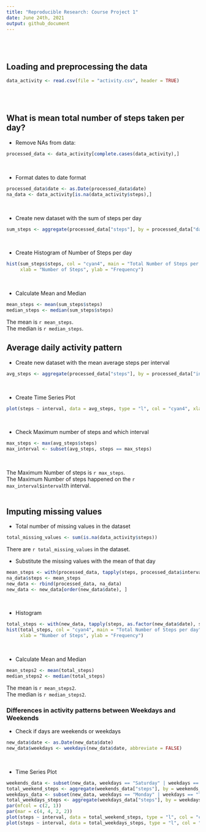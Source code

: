---
title: "Reproducible Research: Course Project 1"
date: June 24th, 2021
output: github_document
---

<br>
<br>

## Loading and preprocessing the data

```{r}
data_activity <- read.csv(file = "activity.csv", header = TRUE)
```
<br>
<br>

## What is mean total number of steps taken per day?

- Remove NAs from data:
```{r}
processed_data <- data_activity[complete.cases(data_activity),] 
```
<br>

- Format dates to date format
```{r}
processed_data$date <- as.Date(processed_data$date)
na_data <- data_activity[is.na(data_activity$steps),]
```
<br>

- Create new dataset with the sum of steps per day
```{r}
sum_steps <- aggregate(processed_data["steps"], by = processed_data["date"], sum)
```
<br>

- Create Histogram of Number of Steps per day
```{r}
hist(sum_steps$steps, col = "cyan4", main = "Total Number of Steps per day", breaks = 10, 
     xlab = "Number of Steps", ylab = "Frequency")
```
<br>

- Calculate Mean and Median
```{r}
mean_steps <- mean(sum_steps$steps)
median_steps <- median(sum_steps$steps)
```

The mean is `r mean_steps`.
<br>The median is `r median_steps`.
<br>

## Average daily activity pattern

- Create new dataset with the mean average steps per interval
``` {r}
avg_steps <- aggregate(processed_data["steps"], by = processed_data["interval"], mean)
```
<br>

- Create Time Series Plot
```{r}
plot(steps ~ interval, data = avg_steps, type = "l", col = "cyan4", xlab = "Interval", ylab = "Number of Steps")
```
<br>

- Check Maximum number of steps and which interval
```{r}
max_steps <- max(avg_steps$steps)
max_interval <- subset(avg_steps, steps == max_steps)
```
<br>

The Maximum Number of steps is `r max_steps`.
<br>The Maximum Number of steps happened on the `r max_interval$interval`th interval.
<br>
<br>

## Imputing missing values

- Total number of missing values in the dataset
```{r}
total_missing_values <- sum(is.na(data_activity$steps))
```
There are `r total_missing_values` in the dataset.
<br>

- Substitute the missing values with the mean of that day
```{r}
mean_steps <- with(processed_data, tapply(steps, processed_data$interval, mean))
na_data$steps <- mean_steps
new_data <- rbind(processed_data, na_data)
new_data <- new_data[order(new_data$date), ]
```


<br>

- Histogram
```{r}
total_steps <- with(new_data, tapply(steps, as.factor(new_data$date), sum))
hist(total_steps, col = "cyan4", main = "Total Number of Steps per day", breaks = 10, 
     xlab = "Number of Steps", ylab = "Frequency")
```
<br>

- Calculate Mean and Median
```{r}
mean_steps2 <- mean(total_steps)
median_steps2 <- median(total_steps)
```

The mean is `r mean_steps2`.
<br>The median is `r median_steps2`.
<br>

### Differences in activity patterns between Weekdays and Weekends

- Check if days are weekends or weekdays
```{r}
new_data$date <- as.Date(new_data$date)
new_data$weekdays <- weekdays(new_data$date, abbreviate = FALSE)
```
<br>

- Time Series Plot
```{r}
weekends_data <- subset(new_data, weekdays == "Saturday" | weekdays == "Sunday")
total_weekend_steps <- aggregate(weekends_data["steps"], by = weekends_data["interval"], sum)
weekdays_data <- subset(new_data, weekdays == "Monday" | weekdays == "Tuesday" | weekdays == "Wednesday" | weekdays == "Thursday" | weekdays == "Friday")
total_weekdays_steps <- aggregate(weekdays_data["steps"], by = weekdays_data["interval"], sum)
par(mfcol = c(2, 1))
par(mar = c(4, 4, 2, 2))
plot(steps ~ interval, data = total_weekend_steps, type = "l", col = "cyan4", main = "Weekends", xlab = "Interval", ylab = "Number of Steps")
plot(steps ~ interval, data = total_weekdays_steps, type = "l", col = "cyan4", main = "Weekdays", xlab = "Interval", ylab = "Number of Steps")
```